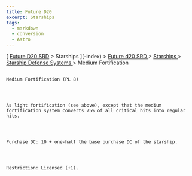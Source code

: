 ```yaml
---
title: Future D20
excerpt: Starships
tags:
  - markdown
  - conversion
  - Astro
---
```







[
[Future D20 SRD]( / ) > Starships
     ](-index)
     >
     [
      Future d20 SRD
     ](future-d20-srd-index)
     >
     [
      Starships
     ](future-d20-srd-starships-index)
     >
     [
      Starship Defense Systems
     ](future-d20-srd-starships-starship-defense-systems-index)
     > Medium Fortification
    




## 
    Medium Fortification (PL 8)
   



    As light fortification (see above), except that the medium fortification system converts 75% of all critical hits into regular hits.
   



    Purchase DC: 10 + one-half the base purchase DC of the starship.
   



    Restriction: Licensed (+1).
   





